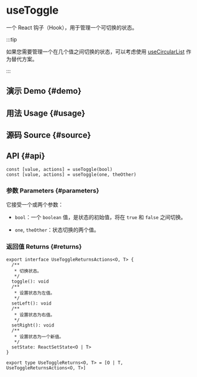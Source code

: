 # useToggle


<HooksType category="State" />

一个 React 钩子（Hook），用于管理一个可切换的状态。

:::tip

如果您需要管理一个在几个值之间切换的状态，可以考虑使用 [useCircularList](/reference/use-circular-list) 作为替代方案。

:::

## 演示 Demo \{#demo}


<App />

## 用法 Usage \{#usage}



## 源码 Source \{#source}


<Source />

## API \{#api}

```tsx
const [value, actions] = useToggle(bool)
const [value, actions] = useToggle(one, theOther)
```

### 参数 Parameters \{#parameters}

它接受一个或两个参数：

- `bool`：一个 `boolean` 值，是状态的初始值，将在 `true` 和 `false` 之间切换。

- `one`, `theOther`：状态切换的两个值。

### 返回值 Returns \{#returns}

```tsx
export interface UseToggleReturnsActions<O, T> {
  /**
   * 切换状态。
   */
  toggle(): void
  /**
   * 设置状态为左值。
   */
  setLeft(): void
  /**
   * 设置状态为右值。
   */
  setRight(): void
  /**
   * 设置状态为一个新值。
   */
  setState: ReactSetState<O | T>
}

export type UseToggleReturns<O, T> = [O | T, UseToggleReturnsActions<O, T>]
```

